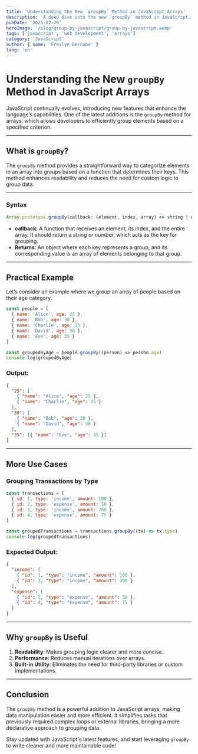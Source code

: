 ```yaml
---
title: 'Understanding the New `groupBy` Method in JavaScript Arrays'
description: 'A deep dive into the new `groupBy` method in JavaScript, with practical examples and use cases.'
pubDate: '2025-02-26'
heroImage: '/blog/group-by-javascript/group-by-javascript.webp'
tags: ['javascript', 'web development', 'arrays']
category: 'JavaScript'
author: { name: 'Freilyn Bernabe' }
lang: 'en'
---
```



# Understanding the New `groupBy` Method in JavaScript Arrays

<Prose>

JavaScript continually evolves, introducing new features that enhance the language’s capabilities. One of the latest additions is the `groupBy` method for arrays, which allows developers to efficiently group elements based on a specified criterion.

---

## What is `groupBy`?

The `groupBy` method provides a straightforward way to categorize elements in an array into groups based on a function that determines their keys. This method enhances readability and reduces the need for custom logic to group data.

---

### Syntax

```javascript
Array.prototype.groupBy(callback: (element, index, array) => string | number): Object
```

- **callback**: A function that receives an element, its index, and the entire array. It should return a string or number, which acts as the key for grouping.
- **Returns**: An object where each key represents a group, and its corresponding value is an array of elements belonging to that group.

---

## Practical Example

Let’s consider an example where we group an array of people based on their age category.

```javascript
const people = [
  { name: 'Alice', age: 25 },
  { name: 'Bob', age: 30 },
  { name: 'Charlie', age: 25 },
  { name: 'David', age: 30 },
  { name: 'Eve', age: 35 }
]

const groupedByAge = people.groupBy((person) => person.age)
console.log(groupedByAge)
```

### Output:

```json
{
  "25": [
    { "name": "Alice", "age": 25 },
    { "name": "Charlie", "age": 25 }
  ],
  "30": [
    { "name": "Bob", "age": 30 },
    { "name": "David", "age": 30 }
  ],
  "35": [{ "name": "Eve", "age": 35 }]
}
```

---

## More Use Cases

### Grouping Transactions by Type

```javascript
const transactions = [
  { id: 1, type: 'income', amount: 100 },
  { id: 2, type: 'expense', amount: 50 },
  { id: 3, type: 'income', amount: 200 },
  { id: 4, type: 'expense', amount: 75 }
]

const groupedTransactions = transactions.groupBy((tx) => tx.type)
console.log(groupedTransactions)
```

### Expected Output:

```json
{
  "income": [
    { "id": 1, "type": "income", "amount": 100 },
    { "id": 3, "type": "income", "amount": 200 }
  ],
  "expense": [
    { "id": 2, "type": "expense", "amount": 50 },
    { "id": 4, "type": "expense", "amount": 75 }
  ]
}
```

---

## Why `groupBy` is Useful

1. **Readability**: Makes grouping logic clearer and more concise.
2. **Performance**: Reduces manual iterations over arrays.
3. **Built-in Utility**: Eliminates the need for third-party libraries or custom implementations.

---

## Conclusion

The `groupBy` method is a powerful addition to JavaScript arrays, making data manipulation easier and more efficient. It simplifies tasks that previously required complex loops or external libraries, bringing a more declarative approach to grouping data.

Stay updated with JavaScript's latest features, and start leveraging `groupBy` to write cleaner and more maintainable code!

</Prose>
